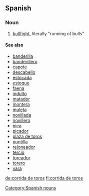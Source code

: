 ==Spanish==

===Noun===
{{es-noun-f|pl=corridas de toros}}

# [[bullfight]], literally "running of bulls"

====See also====
*[[banderilla]]
*[[banderillero]]
*[[capote]]
*[[descabello]]
*[[estocada]]
*[[estoque]]
*[[faena]]
*[[indulto]]
*[[matador]]
*[[montera]]
*[[muleta]]
*[[novillada]]
*[[novillero]]
*[[pica]]
*[[picador]]
*[[plaza de toros]]
*[[puntilla]]
*[[rejoneador]]
*[[tercio]]
*[[toreador]]
*[[torero]]
*[[vara]]

[[Category:Spanish nouns]]

[[de:corrida de toros]]
[[fi:corrida de toros]]